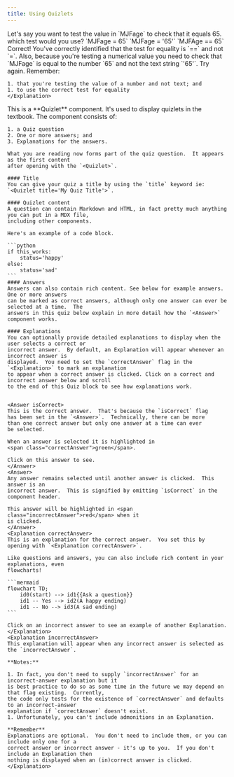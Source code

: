 ```yaml
---
title: Using Quizlets
---
```


<Quizlet title="Example Quiz">
    Let's say you want to test the value in `MJFage` to check that it equals 65.  which
    test would you use?
    <Answer>
    `MJFage = 65`
    </Answer>
    <Answer>
    `MJFage = '65'`
    </Answer>
    <Answer isCorrect>
    `MJFAge == 65`
    </Answer>
    <Explanation correctAnswer>
    Correct!  You've correctly identified that the test for equality is `==` and not `=`.
    Also, because you're testing a numerical value you need to check that `MJFage` is equal to
    the number `65` and not the text string `'65'`.
    </Explanation>
    <Explanation incorrectAnswer>
    Try again.  Remember:

    1. that you're testing the value of a number and not text; and
    1. to use the correct test for equality
    </Explanation>
</Quizlet>

<Quizlet>
    This is a **Quizlet** component.  It's used to display quizlets in the textbook.  The 
    component consists of:

    1. a Quiz question
    2. One or more answers; and
    3. Explanations for the answers.

    What you are reading now forms part of the quiz question.  It appears as the first content
    after opening with the `<Quizlet>`.

    #### Title
    You can give your quiz a title by using the `title` keyword ie: `<Quizlet title='My Quiz Title'>`.

    #### Quizlet content
    A question can contain Markdown and HTML, in fact pretty much anything you can put in a MDX file, 
    including other components.

    Here's an example of a code block.

    ```python
    if this_works:
        status='happy'
    else:
        status='sad'
    ```
    #### Answers
    Answers can also contain rich content. See below for example answers.  One or more answers 
    can be marked as correct answers, although only one answer can ever be selected at a time.  The 
    answers in this quiz below explain in more detail how the `<Answer>` component works.

    #### Explanations
    You can optionally provide detailed explanations to display when the user selects a correct or
    incorrect answer.  By default, an Explanation will appear whenever an incorrect answer is 
    displayed.  You need to set the `correctAnswer` flag in the `<Explanation>` to mark an explanation
    to appear when a correct answer is clicked. Click on a correct and incorrect answer below and scroll
    to the end of this Quiz block to see how explanations work.


    <Answer isCorrect>
    This is the correct answer.  That's because the `isCorrect` flag
    has been set in the `<Answer>`.  Technically, there can be more
    than one correct answer but only one answer at a time can ever
    be selected.

    When an answer is selected it is highlighted in 
    <span class="correctAnswer">green</span>.

    Click on this answer to see.
    </Answer>
    <Answer>
    Any answer remains selected until another answer is clicked.  This answer is an
    incorrect answer.  This is signified by omitting `isCorrect` in the component header.
    
    This answer will be highlighted in <span class="incorrectAnswer">red</span> when it
    is clicked.
    </Answer>
    <Explanation correctAnswer>
    This is an explanation for the correct answer.  You set this by opening with `<Explanation correctAnswer>`.

    Like questions and answers, you can also include rich content in your explanations, even 
    flowcharts!

    ```mermaid
    flowchart TD;
        id0(start) --> id1{{Ask a question}}
        id1 -- Yes --> id2(A happy ending)
        id1 -- No --> id3(A sad ending)
    ```

    Click on an incorrect answer to see an example of another Explanation.
    </Explanation>
    <Explanation incorrectAnswer>
    This explanation will appear when any incorrect answer is selected as the `incorrectAnswer`.

    **Notes:**

    1. In fact, you don't need to supply `incorrectAnswer` for an incorrect-answer explanation but it
    is best practice to do so as some time in the future we may depend on that flag existing.  Currently,
    the code only tests for the existence of `correctAnswer` and defaults to an incorrect-answer
    explanation if `correctAnswer` doesn't exist.
    1. Unfortunately, you can't include admonitions in an Explanation.

    **Remember**
    Explanations are optional.  You don't need to include them, or you can include only one for a
    correct answer or incorrect answer - it's up to you.  If you don't include an Explanation then
    nothing is displayed when an (in)correct answer is clicked.
    </Explanation>
</Quizlet>
